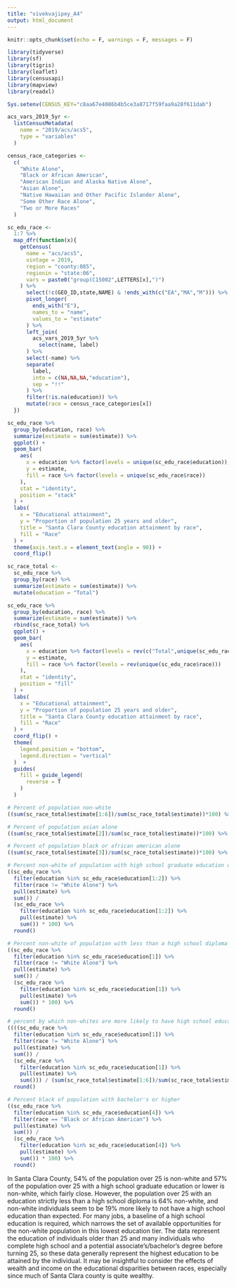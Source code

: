 ```yaml
---
title: "vivekvajipey_A4"
output: html_document
---
```


```r
knitr::opts_chunk$set(echo = F, warnings = F, messages = F)

library(tidyverse)
library(sf)
library(tigris)
library(leaflet)
library(censusapi)
library(mapview)
library(readxl)

Sys.setenv(CENSUS_KEY="c8aa67e4086b4b5ce3a8717f59faa9a28f611dab")

acs_vars_2019_5yr <-
  listCensusMetadata(
    name = "2019/acs/acs5",
    type = "variables"
  )
```

```r
census_race_categories <- 
  c(
    "White Alone",
    "Black or African American",
    "American Indian and Alaska Native Alone",
    "Asian Alone",
    "Native Hawaiian and Other Pacific Islander Alone",
    "Some Other Race Alone",
    "Two or More Races"
  )

sc_edu_race <-
  1:7 %>% 
  map_dfr(function(x){
    getCensus(
      name = "acs/acs5",
      vintage = 2019,
      region = "county:085",
      regionin = "state:06",
      vars = paste0("group(C15002",LETTERS[x],")")
    ) %>%
      select(!c(GEO_ID,state,NAME) & !ends_with(c("EA","MA","M"))) %>%
      pivot_longer(
        ends_with("E"),
        names_to = "name",
        values_to = "estimate"
      ) %>%
      left_join(
        acs_vars_2019_5yr %>% 
          select(name, label)
      ) %>% 
      select(-name) %>% 
      separate(
        label,
        into = c(NA,NA,NA,"education"),
        sep = "!!"
      ) %>% 
      filter(!is.na(education)) %>% 
      mutate(race = census_race_categories[x])
  })
```

```r
sc_edu_race %>% 
  group_by(education, race) %>% 
  summarize(estimate = sum(estimate)) %>% 
  ggplot() +
  geom_bar(
    aes(
      x = education %>% factor(levels = unique(sc_edu_race$education)),
      y = estimate,
      fill = race %>% factor(levels = unique(sc_edu_race$race))
    ),
    stat = "identity",
    position = "stack"
  ) +
  labs(
    x = "Educational attainment",
    y = "Proportion of population 25 years and older",
    title = "Santa Clara County education attainment by race",
    fill = "Race"
  ) +
  theme(axis.text.x = element_text(angle = 90)) +
  coord_flip()
```


```r
sc_race_total <-
  sc_edu_race %>% 
  group_by(race) %>% 
  summarize(estimate = sum(estimate)) %>% 
  mutate(education = "Total")

sc_edu_race %>% 
  group_by(education, race) %>% 
  summarize(estimate = sum(estimate)) %>% 
  rbind(sc_race_total) %>% 
  ggplot() +
  geom_bar(
    aes(
      x = education %>% factor(levels = rev(c("Total",unique(sc_edu_race$education)))),
      y = estimate,
      fill = race %>% factor(levels = rev(unique(sc_edu_race$race)))
    ),
    stat = "identity",
    position = "fill"
  ) +
  labs(
    x = "Educational attainment",
    y = "Proportion of population 25 years and older",
    title = "Santa Clara County education attainment by race",
    fill = "Race"
  ) +
  coord_flip() +
  theme(
    legend.position = "bottom",
    legend.direction = "vertical"
  )  +
  guides(
    fill = guide_legend(
      reverse = T
    )
  )
```
```r
# Percent of population non-white
((sum(sc_race_total$estimate[1:6])/sum(sc_race_total$estimate))*100) %>% round()
```
```r
# Percent of population asian alone
((sum(sc_race_total$estimate[2])/sum(sc_race_total$estimate))*100) %>% round()
```
```r
# Percent of population black or african american alone
((sum(sc_race_total$estimate[3])/sum(sc_race_total$estimate))*100) %>% round()
```

```r
# Percent non-white of population with high school graduate education or less
((sc_edu_race %>% 
  filter(education %in% sc_edu_race$education[1:2]) %>% 
  filter(race != "White Alone") %>% 
  pull(estimate) %>% 
  sum()) /
  (sc_edu_race %>% 
    filter(education %in% sc_edu_race$education[1:2]) %>% 
    pull(estimate) %>% 
    sum()) * 100) %>% 
  round()
```

```r
# Percent non-white of population with less than a high school diploma
((sc_edu_race %>% 
  filter(education %in% sc_edu_race$education[1]) %>% 
  filter(race != "White Alone") %>% 
  pull(estimate) %>% 
  sum()) /
  (sc_edu_race %>% 
    filter(education %in% sc_edu_race$education[1]) %>% 
    pull(estimate) %>% 
    sum()) * 100) %>% 
  round()
```

```r
# percent by which non-whites are more likely to have high school education or less
((((sc_edu_race %>% 
  filter(education %in% sc_edu_race$education[1]) %>% 
  filter(race != "White Alone") %>% 
  pull(estimate) %>% 
  sum()) /
  (sc_edu_race %>% 
    filter(education %in% sc_edu_race$education[1]) %>% 
    pull(estimate) %>% 
    sum())) / (sum(sc_race_total$estimate[1:6])/sum(sc_race_total$estimate)) - 1) * 100) %>% 
  round()
```

```r
# Percent black of population with bachelor's or higher
((sc_edu_race %>% 
  filter(education %in% sc_edu_race$education[4]) %>% 
  filter(race == "Black or African American") %>% 
  pull(estimate) %>% 
  sum()) /
  (sc_edu_race %>% 
    filter(education %in% sc_edu_race$education[4]) %>% 
    pull(estimate) %>% 
    sum()) * 100) %>% 
  round()
```

In Santa Clara County, 54% of the population over 25 is non-white and 57% of the population over 25 with a high school graduate education or lower is non-white, which fairly close. However, the population over 25 with an education strictly less than a high school diploma is 64% non-white, and non-white individuals seem to be 19% more likely to not have a high school education than expected. For many jobs, a baseline of a high school education is required, which narrows the set of available opportunities for the non-white population in this lowest education tier. The data represent the education of individuals older than 25 and many individuals who complete high school and a potential associate's/bachelor's degree before turning 25, so these data generally represent the highest education to be attained by the individual. It may be insightful to consider the effects of wealth and income on the educational disparities between races, especially since much of Santa Clara county is quite wealthy.
